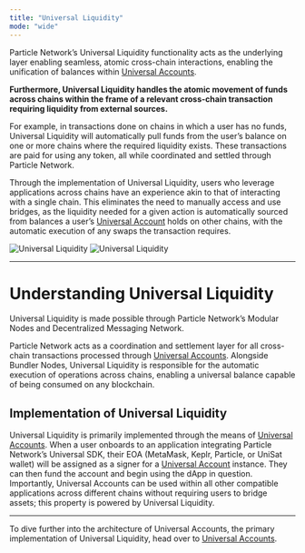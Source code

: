 ```yaml
---
title: "Universal Liquidity"
mode: "wide"
---
```


Particle Network’s Universal Liquidity functionality acts as the underlying layer enabling seamless, atomic cross-chain interactions, enabling the unification of balances within [Universal Accounts](/landing/modular-l1/universal-accounts).

**Furthermore, Universal Liquidity handles the atomic movement of funds across chains within the frame of a relevant cross-chain transaction requiring liquidity from external sources.**

For example, in transactions done on chains in which a user has no funds, Universal Liquidity will automatically pull funds from the user’s balance on one or more chains where the required liquidity exists. These transactions are paid for using any token, all while coordinated and settled through Particle Network.

Through the implementation of Universal Liquidity, users who leverage applications across chains have an experience akin to that of interacting with a single chain. This eliminates the need to manually access and use bridges, as the liquidity needed for a given action is automatically sourced from balances a user’s [Universal Account](/landing/modular-l1/universal-accounts) holds on other chains, with the automatic execution of any swaps the transaction requires.

<Frame caption="Example of cross-chain transaction execution with Particle Network.">
<img
  className="block dark:hidden"
  src="/landing/modular-l1/images/universal-liquidity.png"
  alt="Universal Liquidity"
/>
<img
  className="hidden dark:block"
  src="/landing/modular-l1/images/universal-liquidity.png"
  alt="Universal Liquidity"
/>
</Frame>

***

# Understanding Universal Liquidity

Universal Liquidity is made possible through Particle Network’s Modular Nodes and Decentralized Messaging Network.

Particle Network acts as a coordination and settlement layer for all cross-chain transactions processed through [Universal Accounts](/landing/modular-l1/universal-accounts). Alongside Bundler Nodes, Universal Liquidity is responsible for the automatic execution of operations across chains, enabling a universal balance capable of being consumed on any blockchain.

## Implementation of Universal Liquidity

Universal Liquidity is primarily implemented through the means of [Universal Accounts](/landing/modular-l1/universal-accounts). When a user onboards to an application integrating Particle Network’s Universal SDK, their EOA (MetaMask, Keplr, Particle, or UniSat wallet) will be assigned as a signer for a [Universal Account](/landing/modular-l1/universal-accounts) instance. They can then fund the account and begin using the dApp in question. Importantly, Universal Accounts can be used within all other compatible applications across different chains without requiring users to bridge assets; this property is powered by Universal Liquidity.

***

<Tip>To dive further into the architecture of Universal Accounts, the primary implementation of Universal Liquidity, head over to [Universal Accounts](/landing/modular-l1/universal-accounts).</Tip>
